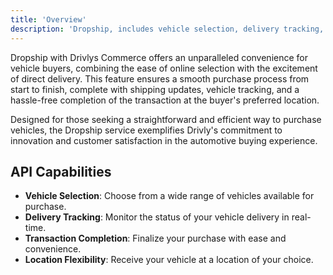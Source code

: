```yaml
---
title: 'Overview'
description: 'Dropship, includes vehicle selection, delivery tracking, and transaction completion.'
---
```


<p class='font-medium'>
  Dropship with Drivlys Commerce offers an unparalleled convenience for vehicle buyers, combining
  the ease of online selection with the excitement of direct delivery. This feature ensures a smooth
  purchase process from start to finish, complete with shipping updates, vehicle tracking, and a
  hassle-free completion of the transaction at the buyer's preferred location.
</p>

<p class='font-medium'>
  Designed for those seeking a straightforward and efficient way to purchase vehicles, the Dropship
  service exemplifies Drivly's commitment to innovation and customer satisfaction in the automotive
  buying experience.
</p>

## API Capabilities

- **Vehicle Selection**: Choose from a wide range of vehicles available for purchase.
- **Delivery Tracking**: Monitor the status of your vehicle delivery in real-time.
- **Transaction Completion**: Finalize your purchase with ease and convenience.
- **Location Flexibility**: Receive your vehicle at a location of your choice.

